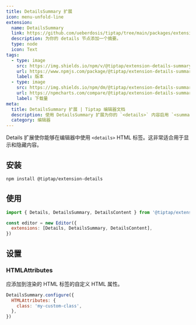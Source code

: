 ```yaml
---
title: DetailsSummary 扩展
icon: menu-unfold-line
extension:
  name: DetailsSummary
  link: https://github.com/ueberdosis/tiptap/tree/main/packages/extension-details-summary
  description: 为你的 details 节点添加一个摘要。
  type: node
  icon: Text
tags:
  - type: image
    src: https://img.shields.io/npm/v/@tiptap/extension-details-summary.svg?label=version
    url: https://www.npmjs.com/package/@tiptap/extension-details-summary
    label: 版本
  - type: image
    src: https://img.shields.io/npm/dm/@tiptap/extension-details-summary.svg
    url: https://npmcharts.com/compare/@tiptap/extension-details-summary?minimal=true
    label: 下载量
meta:
  title: DetailsSummary 扩展 | Tiptap 编辑器文档
  description: 使用 DetailsSummary 扩展为你的 `<details>` 内容启用 `<summary>` HTML 标签。详情请查看我们的文档！
  category: 编辑器
---
```



Details 扩展使你能够在编辑器中使用 `<details>` HTML 标签。这非常适合用于显示和隐藏内容。

<CodeDemo path="/Nodes/Details" />

## 安装

```bash
npm install @tiptap/extension-details
```

## 使用

```js
import { Details, DetailsSummary, DetailsContent } from '@tiptap/extension-details'

const editor = new Editor({
  extensions: [Details, DetailsSummary, DetailsContent],
})
```

## 设置

### HTMLAttributes

应添加到渲染的 HTML 标签的自定义 HTML 属性。

```js
DetailsSummary.configure({
  HTMLAttributes: {
    class: 'my-custom-class',
  },
})
```